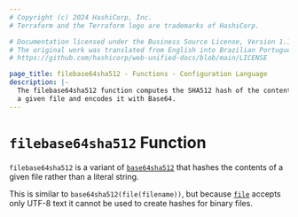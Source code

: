 ```yaml
---
# Copyright (c) 2024 HashiCorp, Inc.
# Terraform and the Terraform logo are trademarks of HashiCorp.

# Documentation licensed under the Business Source License, Version 1.1.
# The original work was translated from English into Brazilian Portuguese.
# https://github.com/hashicorp/web-unified-docs/blob/main/LICENSE

page_title: filebase64sha512 - Functions - Configuration Language
description: |-
  The filebase64sha512 function computes the SHA512 hash of the contents of
  a given file and encodes it with Base64.
---
```


# `filebase64sha512` Function

`filebase64sha512` is a variant of [`base64sha512`](/terraform/language/functions/base64sha512)
that hashes the contents of a given file rather than a literal string.

This is similar to `base64sha512(file(filename))`, but
because [`file`](/terraform/language/functions/file) accepts only UTF-8 text it cannot be used to
create hashes for binary files.
